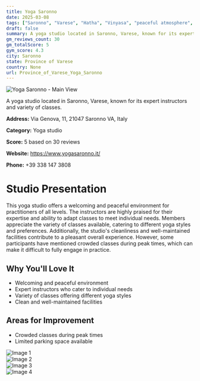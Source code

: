 ```yaml
---
title: Yoga Saronno
date: 2025-03-08
tags: ["Saronno", "Varese", "Hatha", "Vinyasa", "peaceful atmosphere", "clean facilities", "Saronno"]  
draft: false
summary: A yoga studio located in Saronno, Varese, known for its expert instructors and variety of classes.
gm_reviews_count: 30
gm_totalScore: 5
gym_score: 4.3
city: Saronno
state: Province of Varese
country: None
url: Province_of_Varese_Yoga_Saronno
---
```


<div className="aspect-[16/9] relative my-8">
  <img 
    src="https://lh5.googleusercontent.com/p/AF1QipMhWHTvd65mWt8LbXFy3CudhoBlu9rEmWWPrQep=w1920-h1080-k-no"
    alt="Yoga Saronno - Main View"
    className="object-cover absolute inset-0 w-full h-full rounded-lg"
  />
</div>

A yoga studio located in Saronno, Varese, known for its expert instructors and variety of classes.

**Address:** Via Genova, 11, 21047 Saronno VA, Italy

**Category:** Yoga studio

**Score:** 5 based on 30 reviews

**Website:** https://www.yogasaronno.it/

**Phone:** +39 338 147 3808

# Studio Presentation

This yoga studio offers a welcoming and peaceful environment for practitioners of all levels. 
The instructors are highly praised for their expertise and ability to adapt classes to meet individual needs. 
Members appreciate the variety of classes available, catering to different yoga styles and preferences. 
Additionally, the studio's cleanliness and well-maintained facilities contribute to a pleasant overall experience. 
However, some participants have mentioned crowded classes during peak times, which can make it difficult to fully engage in practice.

## Why You'll Love It

- Welcoming and peaceful environment
- Expert instructors who cater to individual needs
- Variety of classes offering different yoga styles
- Clean and well-maintained facilities

## Areas for Improvement

- Crowded classes during peak times
- Limited parking space available

<div className="grid grid-cols-1 xl:grid-cols-2 gap-4 my-8">
<div className="aspect-[4/3] relative"><img src="https://lh5.googleusercontent.com/p/AF1QipMzAR0REuFGBYwYmB8qZ-B3Zl_CFUO7T6oo0TBi=w1920-h1080-k-no" alt="Image 1" className="object-cover absolute inset-0 w-full h-full rounded-lg" /></div>
<div className="aspect-[4/3] relative"><img src="https://lh5.googleusercontent.com/p/AF1QipOfl5zpP3pMxH0vbCn-OQ3xsn5GbIerdrQLpJ1N=w1920-h1080-k-no" alt="Image 2" className="object-cover absolute inset-0 w-full h-full rounded-lg" /></div>
<div className="aspect-[4/3] relative"><img src="https://lh5.googleusercontent.com/p/AF1QipMraR_4l1_-YBXXCjzkBWWPYiSD8bSmv_OcdgRH=w1920-h1080-k-no" alt="Image 3" className="object-cover absolute inset-0 w-full h-full rounded-lg" /></div>
<div className="aspect-[4/3] relative"><img src="https://lh5.googleusercontent.com/p/AF1QipPOh0EYM0Dcdryj-oKMZWZQZ75F6_kIkQmfB8tM=w1920-h1080-k-no" alt="Image 4" className="object-cover absolute inset-0 w-full h-full rounded-lg" /></div>
</div>